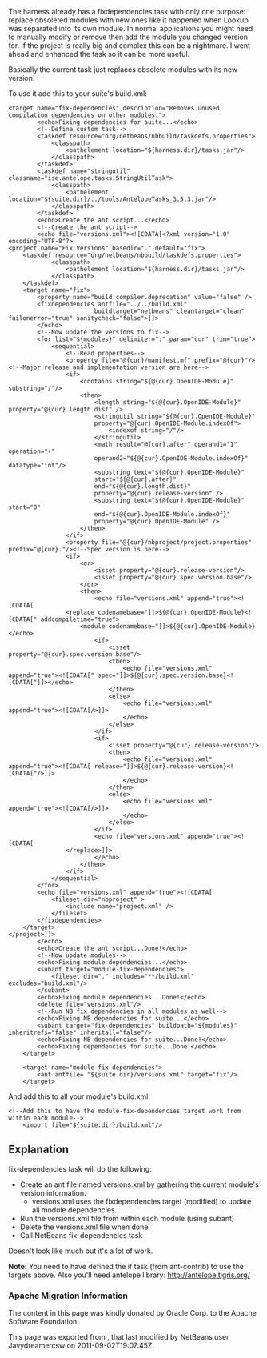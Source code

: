 <!--

    Licensed to the Apache Software Foundation (ASF) under one
    or more contributor license agreements.  See the NOTICE file
    distributed with this work for additional information
    regarding copyright ownership.  The ASF licenses this file
    to you under the Apache License, Version 2.0 (the
    "License"); you may not use this file except in compliance
    with the License.  You may obtain a copy of the License at

      http://www.apache.org/licenses/LICENSE-2.0

    Unless required by applicable law or agreed to in writing,
    software distributed under the License is distributed on an
    "AS IS" BASIS, WITHOUT WARRANTIES OR CONDITIONS OF ANY
    KIND, either express or implied.  See the License for the
    specific language governing permissions and limitations
    under the License.

-->
The harness already has a fixdependencies task with only one purpose: replace obsoleted modules with new ones like it happened when Lookup was separated into its own module. In normal applications you might need to manually modify or remove then add the module you changed version for. If the project is really big and complex this can be a nightmare. I went ahead and enhanced the task so it can be more useful.

Basically the current task just replaces obsolete modules with its new version.

To use it add this to your suite's build.xml:

<pre>
<target name="fix-dependencies" description="Removes unused compilation dependencies on other modules.">
        <echo>Fixing dependencies for suite...</echo>
        <!--Define custom task-->
        <taskdef resource="org/netbeans/nbbuild/taskdefs.properties">
            <classpath>
                <pathelement location="${harness.dir}/tasks.jar"/>
            </classpath>
        </taskdef>
        <taskdef name="stringutil" classname="ise.antelope.tasks.StringUtilTask">
            <classpath>
                <pathelement location="${suite.dir}/../tools/AntelopeTasks_3.5.3.jar"/>
            </classpath>
        </taskdef>
        <echo>Create the ant script...</echo>
        <!--Create the ant script-->
        <echo file="versions.xml"><![CDATA[<?xml version="1.0" encoding="UTF-8"?>
<project name="Fix Versions" basedir="." default="fix">
    <taskdef resource="org/netbeans/nbbuild/taskdefs.properties">
            <classpath>
                <pathelement location="${harness.dir}/tasks.jar"/>
            </classpath>
    </taskdef>
    <target name="fix">
        <property name="build.compiler.deprecation" value="false" />
        <fixdependencies antfile="../../build.xml" 
                        buildtarget="netbeans" cleantarget="clean" failonerror="true" sanitycheck="false">]]>
        </echo>
        <!--Now update the versions to fix-->
        <for list="${modules}" delimiter=":" param="cur" trim="true">
            <sequential>
                <!--Read properties-->
                <property file="@{cur}/manifest.mf" prefix="@{cur}"/><!--Major release and implementation version are here-->
                <if>
                    <contains string="${@{cur}.OpenIDE-Module}" substring="/"/>
                    <then>
                        <length string="${@{cur}.OpenIDE-Module}" property="@{cur}.length.dist" />
                        <stringutil string="${@{cur}.OpenIDE-Module}" 
                        property="@{cur}.OpenIDE-Module.indexOf">
                            <indexof string="/"/>
                        </stringutil>
                        <math result="@{cur}.after" operand1="1" operation="+" 
                        operand2="${@{cur}.OpenIDE-Module.indexOf}" datatype="int"/>
                        <substring text="${@{cur}.OpenIDE-Module}" 
                        start="${@{cur}.after}" 
                        end="${@{cur}.length.dist}" 
                        property="@{cur}.release-version" />
                        <substring text="${@{cur}.OpenIDE-Module}" start="0" 
                        end="${@{cur}.OpenIDE-Module.indexOf}" 
                        property="@{cur}.OpenIDE-Module" />
                    </then>
                </if>
                <property file="@{cur}/nbproject/project.properties" prefix="@{cur}."/><!--Spec version is here-->
                <if>
                    <or>
                        <isset property="@{cur}.release-version"/>
                        <isset property="@{cur}.spec.version.base"/>
                    </or>
                    <then>
                        <echo file="versions.xml" append="true"><![CDATA[
                <replace codenamebase="]]>${@{cur}.OpenIDE-Module}<![CDATA[" addcompiletime="true">
                    <module codenamebase="]]>${@{cur}.OpenIDE-Module}</echo>
                        <if>
                            <isset property="@{cur}.spec.version.base"/>
                            <then>
                                <echo file="versions.xml" append="true"><![CDATA[" spec="]]>${@{cur}.spec.version.base}<![CDATA["]]></echo>
                            </then>
                            <else>
                                <echo file="versions.xml" append="true"><![CDATA[/>]]>
                                </echo>
                            </else>
                        </if>
                        <if>
                            <isset property="@{cur}.release-version"/>
                            <then>
                                <echo file="versions.xml" append="true"><![CDATA[ release="]]>${@{cur}.release-version}<![CDATA["/>]]>
                                </echo>
                            </then>
                            <else>
                                <echo file="versions.xml" append="true"><![CDATA[/>]]>
                                </echo>
                            </else>
                        </if>
                        <echo file="versions.xml" append="true"><![CDATA[
                </replace>]]>
                        </echo>
                    </then>
                </if>
            </sequential>
        </for>
        <echo file="versions.xml" append="true"><![CDATA[
            <fileset dir="nbproject" >
                <include name="project.xml" />
            </fileset>
        </fixdependencies>
    </target>
</project>]]>
        </echo>
        <echo>Create the ant script...Done!</echo>
        <!--Now update modules-->
        <echo>Fixing module dependencies...</echo>
        <subant target="module-fix-dependencies">
            <fileset dir="." includes="**/build.xml" excludes="build.xml"/>
        </subant>
        <echo>Fixing module dependencies...Done!</echo>
        <delete file="versions.xml"/>
        <!--Run NB fix dependencies in all modules as well-->
        <echo>Fixing NB dependencies for suite...</echo>
        <subant target="fix-dependencies" buildpath="${modules}" inheritrefs="false" inheritall="false"/>
        <echo>Fixing NB dependencies for suite...Done!</echo>
        <echo>Fixing dependencies for suite...Done!</echo>
    </target>
    
    <target name="module-fix-dependencies">
        <ant antfile= "${suite.dir}/versions.xml" target="fix"/>
    </target>
</pre>

And add this to all your module's build.xml:

<pre>
<!--Add this to have the module-fix-dependencies target work from within each module-->
    <import file="${suite.dir}/build.xml"/>
</pre>

==Explanation==
fix-dependencies task will do the following:
*Create an ant file named versions.xml by gathering the current module's version information.
**versions.xml uses the fixdependencies target (modified) to update all module dependencies.
*Run the versions.xml file from within each module (using subant)
*Delete the versions.xml file when done.
*Call NetBeans fix-dependencies task

Doesn't look like much but it's a lot of work. 

<b>Note:</b> You need to have defined the if task (from ant-contrib) to use the targets above. Also you'll need antelope library: http://antelope.tigris.org/

===Apache Migration Information===

The content in this page was kindly donated by Oracle Corp. to the
Apache Software Foundation.

This page was exported from , 
that last modified by NetBeans user Javydreamercsw 
on 2011-09-02T19:07:45Z.

